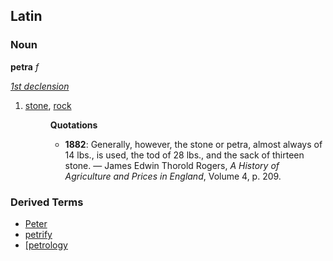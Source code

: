 ==Latin==
===Noun===
'''petra''' ''f'' 

''[[Wiktionary Appendix:Latin first declension|1st declension]]''

#[[stone]], [[rock]]
#:'''Quotations'''
#:*'''1882''': Generally, however, the stone or petra, almost always of 14 lbs., is used, the tod of 28 lbs., and the sack of thirteen stone. &mdash; James Edwin Thorold Rogers, ''A History of Agriculture and Prices in England'', Volume 4, p. 209.

===Derived Terms===
*[[Peter]]
*[[petrify]]
*[[[petrology]]